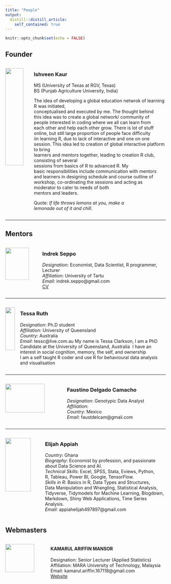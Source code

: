 ```yaml
---
title: "People"
output: 
  distill::distill_article:
    self_contained: true
---
```


```r
knitr::opts_chunk$set(echo = FALSE)
```

## Founder

:::::: {style="display: flex; "}

::: {.column width="25%"}

![](assets/images/female.png){width="80%"}

:::

::: {.column width="75%}

### Ishveen Kaur\
MS (University of Texas at RGV, Texas)\
BS (Punjab Agriculture University, India)\

The idea of developing a global education netwrok of learning R was initiated,\
conceptualised and executed by me. The thought behind\
this idea was to create a global network/ community of\
people interested in coding where we all can learn from\
each other and help each other grow. There is lot of stuff\
online, but still large proportion of people face difficulty\
iin learning R, due to lack of interactive and one on one\
session. This idea led to creation of global interactive platform to bring\
learners and mentors together, leading to creation R club, consisting of several\
sessions from basics of R to advanced R. My\
basic responsibilities include communication with mentors\
and learners in designing schedule and course outline of\
workshop, co-ordinating the sessions and acting as moderator to cater to needs of both\
mentors and leaders.\

Quote: *If life throws lemons at you, make a\
lemonade out of it and chill*.

:::

::::::

***

## Mentors

:::::: {style="display: flex; "}

::: {.column width="25%"}

![](assets/images/indrek.jpg){width="80%"}

:::

::: {.column width="75%}

### Indrek Seppo\
*Designation*: Economist, Data Scientist, R programmer, Lecturer\
*Affiliation*: University of Tartu\
*Email*: indrek.seppo@gmail.com\
[CV](R_Eng_2020/CV_IndrekSeppo_eng.pdf)  

:::

::::::

***

:::::: {style="display: flex; "}

::: {.column width="25%"}

![](assets/images/female.png){width="80%"}

:::

::: {.column width="75%}

### Tessa Ruth\
*Designation*: Ph.D student\
*Affiliation*: University of Queensland\
*Country*: Australia\
*Email*: tessc@live.com.au
My name is Tessa Clarkson, I am a PhD Candidate at the University of Queensland, Australia\ 
I have an interest in social cognition, memory, the self, and ownership\
I am a self taught R coder and use R for behavioural data analysis and visualisation\


:::

::::::

***

:::::: {style="display: flex; "}

::: {.column width="25%"}

![](assets/images/male.png){width="80%"}

:::

::: {.column width="75%}

### Faustino Delgado Camacho\
*Designation*: Genotypic Data Analyst\
*Affiliation*: \
*Country*: Mexico\
*Email*: faustdelcam@gmail.com

:::

::::::

***

:::::: {style="display: flex; "}

::: {.column width="25%"}

![](assets/images/male.png){width="80%"}

:::

::: {.column width="75%}

### Elijah Appiah\
*Country*: Ghana\
*Biography*: Economist by profession, and passionate\
about Data Science and AI.\
*Technical Skills*: Excel, SPSS, Stata, Eviews, Python,\
R, Tableau, Power BI, Google, TensorFlow.\
*Skills in R*: Basics in R, Data Types and Structures,\
Data Manipulation and Wrangling, Statistical Analysis,\
Tidyverse, Tidymodels for Machine Learning, Blogdown,\
Markdown, Shiny Web Applications, Time Series Analysis.\
*Email*: appiahelijah497897@gmail.com

:::

::::::


## Webmasters {.appendix}

:::::: {style="display: flex; "}

::: {.column width="25%"}

![](assets/images/profile.png){width="80%"}

:::

::: {.column width="75%}

#### KAMARUL ARIFFIN MANSOR\
Designation: Senior Lecturer (Applied Statistics)\
Affiliation: MARA University of Technology, Malaysia\
Email: kamarul.ariffin.167118@gmail.com\
[Website](https://ariff118.github.io/kamansor.github.io/)

:::

::::::


